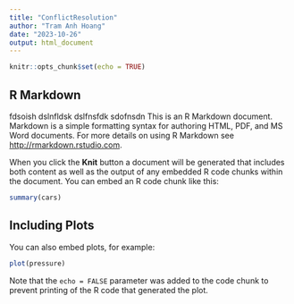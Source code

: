 ```yaml
---
title: "ConflictResolution"
author: "Tram Anh Hoang"
date: "2023-10-26"
output: html_document
---
```


```r
knitr::opts_chunk$set(echo = TRUE)
```

## R Markdown
fdsoish dslnfldsk dslfnsfdk sdofnsdn
This is an R Markdown document. Markdown is a simple formatting syntax for authoring HTML, PDF, and MS Word documents. For more details on using R Markdown see <http://rmarkdown.rstudio.com>.

When you click the **Knit** button a document will be generated that includes both content as well as the output of any embedded R code chunks within the document. You can embed an R code chunk like this:

```r
summary(cars)
```

## Including Plots

You can also embed plots, for example:

```r
plot(pressure)
```

Note that the `echo = FALSE` parameter was added to the code chunk to prevent printing of the R code that generated the plot.
